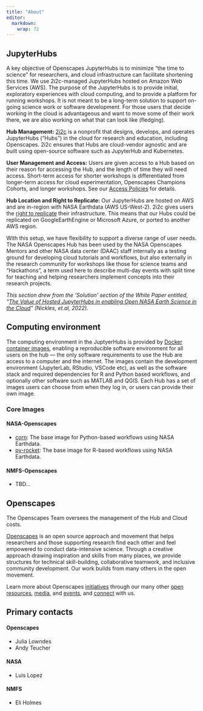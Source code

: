```yaml
---
title: "About"
editor: 
  markdown: 
    wrap: 72
---
```


## JupyterHubs

A key objective of Openscapes JupyterHubs is to minimize “the time to
science” for researchers, and cloud infrastructure can facilitate
shortening this time. We use 2i2c-managed JupyterHubs hosted on Amazon
Web Services (AWS). The purpose of the JupyterHubs is to provide
initial, exploratory experiences with cloud computing, and to provide a
platform for running workshops. It is not meant to be a long-term
solution to support on-going science work or software development. For
those users that decide working in the cloud is advantageous and want to
move some of their work there, we are also working on what that can look
like (fledging).

**Hub Management:** [2i2c](http://2i2c.org/) is a nonprofit that
designs, develops, and operates JupyterHubs ("Hubs") in the cloud for
research and education, including Openscapes. 2i2c ensures that Hubs are
cloud-vendor agnostic and are built using open-source software such as
JupyterHub and Kubernetes.

**User Management and Access:** Users are given access to a Hub based on
their reason for accessing the Hub, and the length of time they will
need access. Short-term access for shorter workshops is differentiated
from longer-term access for cloud experimentation, Openscapes Champions
Cohorts, and longer workshops. See our [Access
Policies](access-policies.qmd) for details.

**Hub Location and Right to Replicate:** Our JupyterHubs are hosted on
AWS and are in-region with NASA Earthdata (AWS US-West-2). 2i2c gives
users the [right to replicate](https://2i2c.org/right-to-replicate/)
their infrastructure. This means that our Hubs could be replicated on
GoogleEarthEngine or Microsoft Azure, or ported to another AWS region.

With this setup, we have flexibility to support a diverse range of user
needs. The NASA Openscapes Hub has been used by the NASA Openscapes
Mentors and other NASA data center (DAAC) staff internally as a testing
ground for developing cloud tutorials and workflows, but also externally
in the research community for workshops like those for science teams and
“Hackathons”, a term used here to describe multi-day events with split
time for teaching and helping researchers implement concepts into their
research projects.

*This section drew from the ‘Solution’ section of the White Paper
entitled, “[The Value of Hosted JupyterHubs in enabling Open NASA Earth
Science in the Cloud](https://zenodo.org/records/7667299#.Y_Zxt3bMJPY)”
(Nickles, et.al, 2022).*

## Computing environment

The computing environment in the JuptyerHubs is provided by [Docker
container images](https://www.docker.com/resources/what-container/),
enabling a reproducible software environment for all users on the hub
--- the only software requirements to use the Hub are access to a
computer and the internet. The images contain the development
environment (JupyterLab, RStudio, VSCode etc), as well as the software
stack and required dependencies for R and Python based workflows, and
optionally other software such as MATLAB and QGIS. Each Hub has a set of
images users can choose from when they log in, or users can provide
their own image.

### Core Images

#### NASA-Openscapes

-   [corn](https://github.com/NASA-Openscapes/corn): The base image for
    Python-based workflows using NASA Earthdata.
-   [py-rocket](https://github.com/NASA-Openscapes/py-rocket): The base
    image for R-based workflows using NASA Earthdata.

#### NMFS-Openscapes

-   TBD...

## Openscapes

The Openscapes Team oversees the management of the Hub and Cloud costs.

[Openscapes](https://openscapes.org/) is an open source approach and
movement that helps researchers and
those supporting research find each other and feel empowered to conduct
data-intensive science. Through a creative approach drawing inspiration
and skills from many places, we provide structures for technical
skill-building, collaborative teamwork, and inclusive community
development. Our work builds from many others in the open movement.

Learn more about Openscapes
[initiatives](https://openscapes.org/initiatives) through our many other
[open resources](https://openscapes.org/resources),
[media](https://openscapes.org/media), and
[events](https://openscapes.org/events), and
[connect](https://openscapes.org/connect) with us.

## Primary contacts

#### Openscapes

-   Julia Lowndes
-   Andy Teucher

#### NASA

-   Luis Lopez

#### NMFS

-   Eli Holmes
